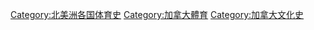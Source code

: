 [[Category:北美洲各国体育史|Category:北美洲各国体育史]]
[[Category:加拿大體育|Category:加拿大體育]]
[[Category:加拿大文化史|Category:加拿大文化史]]